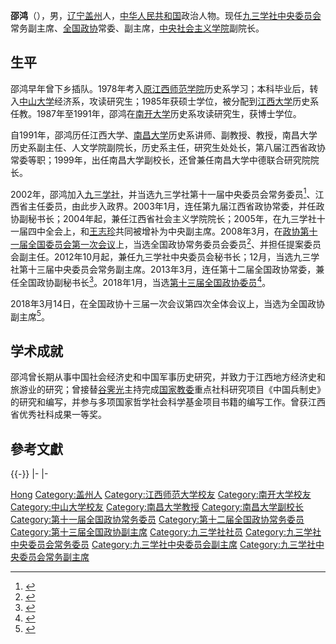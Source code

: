 '''邵鸿'''（{{bd|1957年|11月||catIdx=S邵}}），男，[[辽宁|辽宁]][[盖州|盖州]]人，[[中华人民共和国|中华人民共和国]]政治人物。现任[[九三学社中央委员会|九三学社中央委员会]]常务副主席、[[全国政协|全国政协]]常委、副主席，[[中央社会主义学院|中央社会主义学院]]副院长。

== 生平 ==
邵鸿早年曾下乡插队。1978年考入[[江西师范大学|原江西师范学院]]历史系学习；本科毕业后，转入[[中山大学|中山大学]]经济系，攻读研究生；1985年获硕士学位，被分配到[[江西大学|江西大学]]历史系任教。1987年至1991年，邵鸿在[[南开大学|南开大学]]历史系攻读研究生，获博士学位。

自1991年，邵鸿历任江西大学、[[南昌大学|南昌大学]]历史系讲师、副教授、教授，南昌大学历史系副主任、人文学院副院长，历史系主任，研究生处处长，第八届江西省政协常委等职；1999年，出任南昌大学副校长，还曾兼任南昌大学中德联合研究院院长。

2002年，邵鸿加入[[九三学社|九三学社]]，并当选九三学社第十一届中央委员会常务委员<ref>{{cite news|title=九三学社第十一届中央委员会|url=http://www.93.gov.cn/html/93gov/bsjs/ldcy/ljzywyh/130105186679057070.html|accessdate=2016-06-04|newspaper=九三学社官网|date=2013年1月5日|archive-date=2016-05-28|archive-url=https://web.archive.org/web/20160528155147/http://93.gov.cn/html/93gov/bsjs/ldcy/ljzywyh/130105186679057070.html|dead-url=no}}</ref>、江西省主任委员，由此步入政界。2003年1月，连任第九届江西省政协常委，并任政协副秘书长；2004年起，兼任江西省社会主义学院院长；2005年，在九三学社十一届四中全会上，和[[王志珍|王志珍]]共同被增补为中央副主席。2008年3月，在[[中国人民政治协商会议第十一届全国委员会委员名单|政协第十一届全国委员会第一次会议]]上，当选全国政协常务委员会委员<ref>{{cite news|title=第十一届全国政协委员名单|url=http://www.indaa.com.cn/zt/2009qglh/zxzs/200903/t20090303_127573.html|accessdate=2013-04-09|newspaper=新华社|date=2008年1月25日|deadurl=yes|archiveurl=https://web.archive.org/web/20130928014403/http://www.indaa.com.cn/zt/2009qglh/zxzs/200903/t20090303_127573.html|archivedate=2013年9月28日}}</ref>、并担任提案委员会副主任。2012年10月起，兼任九三学社中央委员会秘书长；12月，当选九三学社第十三届中央委员会常务副主席。2013年3月，连任第十二届全国政协常委，兼任全国政协副秘书长<ref>{{cite news|title=政协第十二届全国委员会副秘书长任命名单|url=http://www.cppcc.gov.cn/zxww/2013/03/14/ARTI1363222859322897.shtml|accessdate=2016-06-03|newspaper=新华网|archive-date=2016-06-23|archive-url=https://web.archive.org/web/20160623163517/http://www.cppcc.gov.cn/zxww/2013/03/14/ARTI1363222859322897.shtml|dead-url=no}}</ref>。2018年1月，当选[[中国人民政治协商会议第十三届全国委员会委员名单|第十三届全国政协委员]]<ref>{{Cite web|url=http://sports.163.com/18/0126/06/D92BRKK400051C89.html|title=中国人民政治协商会议第十三届全国委员会委员名单|accessdate=2018-01-26|last=|work=网易|archive-url=https://web.archive.org/web/20180127143232/http://sports.163.com/18/0126/06/D92BRKK400051C89.html|archive-date=2018-01-27|dead-url=yes}}</ref>。

2018年3月14日，在全国政协十三届一次会议第四次全体会议上，当选为全国政协副主席<ref>{{Cite news|url=http://www.xinhuanet.com/politics/2018lh/2018-03/14/c_1122536597.htm|title=十三届全国政协主席、副主席、秘书长、常务委员名单|work=新华网|accessdate=2018-03-14|archive-date=2018-03-14|archive-url=https://web.archive.org/web/20180314175608/http://www.xinhuanet.com/politics/2018lh/2018-03/14/c_1122536597.htm|dead-url=no}}</ref>。

== 学术成就 ==
邵鸿曾长期从事中国社会经济史和中国军事历史研究，并致力于江西地方经济史和旅游业的研究；曾接替[[谷霁光|谷霁光]]主持完成[[国家教委|国家教委]]重点社科研究项目《中国兵制史》的研究和编写，并参与多项国家哲学社会科学基金项目书籍的编写工作。曾获江西省优秀社科成果一等奖。

== 參考文獻 ==
{{Reflist}}
{{-}}
{{start box}}
{{s-ppo}}
|-
{{s-vacant||last=[[陈抗甫|陈抗甫]]}}
{{s-title|[[九三学社中央委员会|九三学社中央委员会]]常务副主席|2012年12月－}}
{{s-inc|}}
|-
{{s-before|[[徐国权|徐国权]]}}
{{s-title|[[九三学社中央委员会|九三学社中央委员会]]秘书长|2009年3月－2012年12月}}
{{s-after|[[印红|印红]]}}
{{end box}}

{{党和国家领导人}}
{{全国政协副主席}}
{{Navboxes 
| title  = 邵鸿在[[九三学社|九三学社]]的职务
| list1  =
{{九三学社第十一届中央委员会}}
{{九三学社第十二届中央委员会}}
{{九三学社第十三届中央委员会}}
{{九三学社第十四届中央委员会}}
}}

{{Authority control}}
{{DEFAULTSORT:Shao邵}}
[[Category:邵姓|Hong]]
[[Category:盖州人|Category:盖州人]]
[[Category:江西师范大学校友|Category:江西师范大学校友]]
[[Category:南开大学校友|Category:南开大学校友]]
[[Category:中山大学校友|Category:中山大学校友]]
[[Category:南昌大学教授|Category:南昌大学教授]]
[[Category:南昌大学副校长|Category:南昌大学副校长]]
[[Category:第十一届全国政协常务委员|Category:第十一届全国政协常务委员]]
[[Category:第十二届全国政协常务委员|Category:第十二届全国政协常务委员]]
[[Category:第十三届全国政协副主席|Category:第十三届全国政协副主席]]
[[Category:九三学社社员|Category:九三学社社员]]
[[Category:九三学社中央委员会常务委员|Category:九三学社中央委员会常务委员]]
[[Category:九三学社中央委员会副主席|Category:九三学社中央委员会副主席]]
[[Category:九三学社中央委员会常务副主席|Category:九三学社中央委员会常务副主席]]
